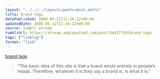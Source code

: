 ```yaml
---
layout: "../../../layouts/posts/post.astro"
title: brand tags
datePublished: 2008-05-11T11:26:22+00:00
updatedDate: 2008-05-11T11:26:22+00:00
source: tumblr stream
tumblrUrl: https://stream.anglepoised.com/post/34427759/brand-tags
tags: ["linklog"]
format: "link"
---
```


[brand tags][1]

> &ldquo;The basic idea of this site is that a brand exists entirely in people&rsquo;s heads. Therefore, whatever it is they say a brand is, is what it is.&rdquo;

[1]: http://www.brandtags.net/
